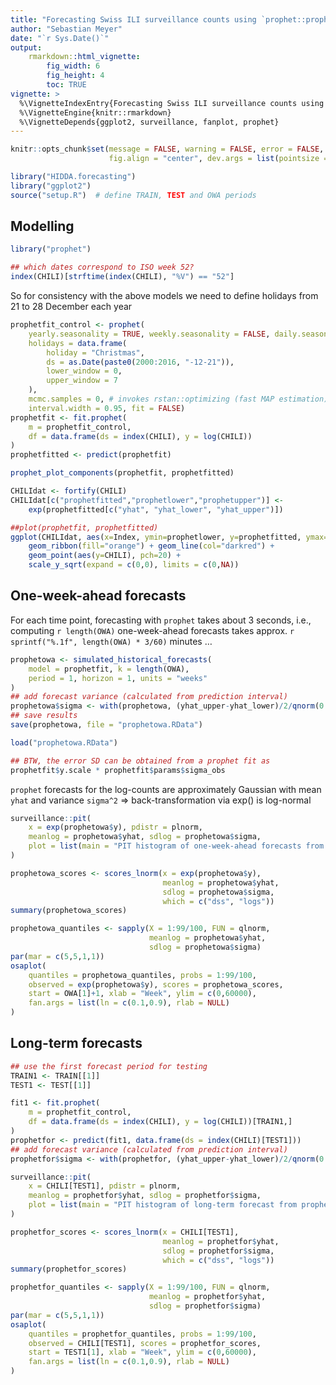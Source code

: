 ```yaml
---
title: "Forecasting Swiss ILI surveillance counts using `prophet::prophet`"
author: "Sebastian Meyer"
date: "`r Sys.Date()`"
output:
    rmarkdown::html_vignette:
        fig_width: 6
        fig_height: 4
        toc: TRUE
vignette: >
  %\VignetteIndexEntry{Forecasting Swiss ILI surveillance counts using 'prophet::prophet'}
  %\VignetteEngine{knitr::rmarkdown}
  %\VignetteDepends{ggplot2, surveillance, fanplot, prophet}
---
```


```r
knitr::opts_chunk$set(message = FALSE, warning = FALSE, error = FALSE,
                      fig.align = "center", dev.args = list(pointsize = 10))
```

```r
library("HIDDA.forecasting")
library("ggplot2")
source("setup.R")  # define TRAIN, TEST and OWA periods
```


## Modelling

```r
library("prophet")
```

```r
## which dates correspond to ISO week 52?
index(CHILI)[strftime(index(CHILI), "%V") == "52"]
```

So for consistency with the above models we need to define
holidays from 21 to 28 December each year

```r
prophetfit_control <- prophet(
    yearly.seasonality = TRUE, weekly.seasonality = FALSE, daily.seasonality = FALSE,
    holidays = data.frame(
        holiday = "Christmas",
        ds = as.Date(paste0(2000:2016, "-12-21")),
        lower_window = 0,
        upper_window = 7
    ),
    mcmc.samples = 0, # invokes rstan::optimizing (fast MAP estimation)
    interval.width = 0.95, fit = FALSE)
prophetfit <- fit.prophet(
    m = prophetfit_control,
    df = data.frame(ds = index(CHILI), y = log(CHILI))
)
prophetfitted <- predict(prophetfit)
```

```r
prophet_plot_components(prophetfit, prophetfitted)
```

```r
CHILIdat <- fortify(CHILI)
CHILIdat[c("prophetfitted","prophetlower","prophetupper")] <-
    exp(prophetfitted[c("yhat", "yhat_lower", "yhat_upper")])
```

```r
##plot(prophetfit, prophetfitted)
ggplot(CHILIdat, aes(x=Index, ymin=prophetlower, y=prophetfitted, ymax=prophetupper)) +
    geom_ribbon(fill="orange") + geom_line(col="darkred") +
    geom_point(aes(y=CHILI), pch=20) +
    scale_y_sqrt(expand = c(0,0), limits = c(0,NA))
```


## One-week-ahead forecasts

For each time point, forecasting with `prophet` takes about 3 seconds, i.e.,
computing `r length(OWA)` one-week-ahead forecasts takes approx.
`r sprintf("%.1f", length(OWA) * 3/60)` minutes ...

```r
prophetowa <- simulated_historical_forecasts(
    model = prophetfit, k = length(OWA),
    period = 1, horizon = 1, units = "weeks"
)
## add forecast variance (calculated from prediction interval)
prophetowa$sigma <- with(prophetowa, (yhat_upper-yhat_lower)/2/qnorm(0.975))
## save results
save(prophetowa, file = "prophetowa.RData")
```
```r
load("prophetowa.RData")
```

```r
## BTW, the error SD can be obtained from a prophet fit as
prophetfit$y.scale * prophetfit$params$sigma_obs
```


`prophet` forecasts for the log-counts are approximately Gaussian with mean
`yhat` and variance `sigma^2` => back-transformation via exp() is log-normal

```r
surveillance::pit(
    x = exp(prophetowa$y), pdistr = plnorm,
    meanlog = prophetowa$yhat, sdlog = prophetowa$sigma,
    plot = list(main = "PIT histogram of one-week-ahead forecasts from prophet")
)
```

```r
prophetowa_scores <- scores_lnorm(x = exp(prophetowa$y),
                                  meanlog = prophetowa$yhat,
                                  sdlog = prophetowa$sigma,
                                  which = c("dss", "logs"))
summary(prophetowa_scores)
```

```r
prophetowa_quantiles <- sapply(X = 1:99/100, FUN = qlnorm,
                               meanlog = prophetowa$yhat,
                               sdlog = prophetowa$sigma)
par(mar = c(5,5,1,1))
osaplot(
    quantiles = prophetowa_quantiles, probs = 1:99/100,
    observed = exp(prophetowa$y), scores = prophetowa_scores,
    start = OWA[1]+1, xlab = "Week", ylim = c(0,60000),
    fan.args = list(ln = c(0.1,0.9), rlab = NULL)
)
```


## Long-term forecasts

```r
## use the first forecast period for testing
TRAIN1 <- TRAIN[[1]]
TEST1 <- TEST[[1]]
```

```r
fit1 <- fit.prophet(
    m = prophetfit_control,
    df = data.frame(ds = index(CHILI), y = log(CHILI))[TRAIN1,]
)
prophetfor <- predict(fit1, data.frame(ds = index(CHILI)[TEST1]))
## add forecast variance (calculated from prediction interval)
prophetfor$sigma <- with(prophetfor, (yhat_upper-yhat_lower)/2/qnorm(0.975))
```

```r
surveillance::pit(
    x = CHILI[TEST1], pdistr = plnorm,
    meanlog = prophetfor$yhat, sdlog = prophetfor$sigma,
    plot = list(main = "PIT histogram of long-term forecast from prophet")
)
```

```r
prophetfor_scores <- scores_lnorm(x = CHILI[TEST1],
                                  meanlog = prophetfor$yhat,
                                  sdlog = prophetfor$sigma,
                                  which = c("dss", "logs"))
summary(prophetfor_scores)
```

```r
prophetfor_quantiles <- sapply(X = 1:99/100, FUN = qlnorm,
                               meanlog = prophetfor$yhat,
                               sdlog = prophetfor$sigma)
par(mar = c(5,5,1,1))
osaplot(
    quantiles = prophetfor_quantiles, probs = 1:99/100,
    observed = CHILI[TEST1], scores = prophetfor_scores,
    start = TEST1[1], xlab = "Week", ylim = c(0,60000),
    fan.args = list(ln = c(0.1,0.9), rlab = NULL)
)
```
